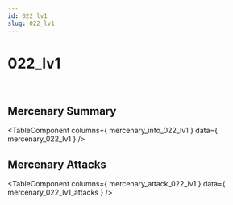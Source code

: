```yaml
---
id: 022 lv1
slug: 022_lv1
---
```



# 022_lv1

<div style = {{ display: "flex" }}>
    <Image img={require('@site/static/img/mercenaries/illust/thum_char_view_n_022.jpg')}/>
    <Image img={require('@site/static/img/mercenaries/illust/thum_char_view_o_022.jpg')}/>
</div>

## Mercenary Summary

<TableComponent
  columns={ mercenary_info_022_lv1 }
  data={ mercenary_022_lv1 }
/>

## Mercenary Attacks

<TableComponent
  columns={ mercenary_attack_022_lv1 }
  data={ mercenary_022_lv1_attacks }
/>